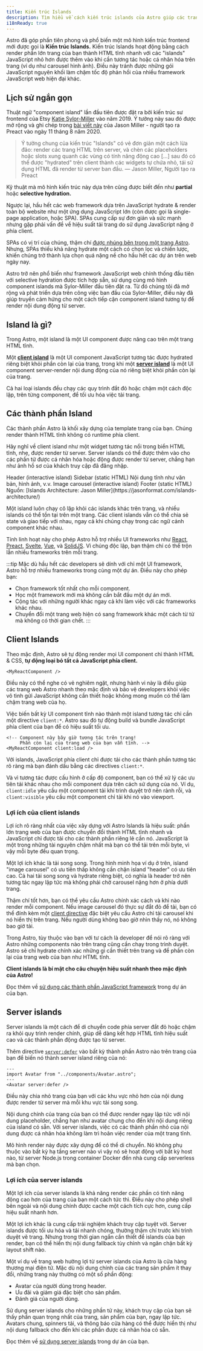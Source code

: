 ```yaml
---
title: Kiến trúc Islands
description: Tìm hiểu về cách kiến trúc islands của Astro giúp các trang web hoạt động nhanh chóng.
i18nReady: true
---
```



Astro đã góp phần tiên phong và phổ biến một mô hình kiến trúc frontend mới được gọi là **Kiến trúc Islands.** Kiến trúc Islands hoạt động bằng cách render phần lớn trang của bạn thành HTML tĩnh nhanh với các "islands" JavaScript nhỏ hơn được thêm vào khi cần tương tác hoặc cá nhân hóa trên trang (ví dụ như carousel hình ảnh). Điều này tránh được những gói JavaScript nguyên khối làm chậm tốc độ phản hồi của nhiều framework JavaScript web hiện đại khác.

## Lịch sử ngắn gọn

Thuật ngữ "component island" lần đầu tiên được đặt ra bởi kiến trúc sư frontend của Etsy [Katie Sylor-Miller](https://sylormiller.com/) vào năm 2019. Ý tưởng này sau đó được mở rộng và ghi chép trong [bài viết này](https://jasonformat.com/islands-architecture/) của Jason Miller - người tạo ra Preact vào ngày 11 tháng 8 năm 2020.

> Ý tưởng chung của kiến trúc "Islands" có vẻ đơn giản một cách lừa đảo: render các trang HTML trên server, và chèn các placeholders hoặc slots xung quanh các vùng có tính năng động cao [...] sau đó có thể được "hydrated" trên client thành các widgets tự chứa nhỏ, tái sử dụng HTML đã render từ server ban đầu.
> — Jason Miller, Người tạo ra Preact

Kỹ thuật mà mô hình kiến trúc này dựa trên cũng được biết đến như **partial** hoặc **selective hydration.**

Ngược lại, hầu hết các web framework dựa trên JavaScript hydrate & render toàn bộ website như một ứng dụng JavaScript lớn (còn được gọi là single-page application, hoặc SPA). SPAs cung cấp sự đơn giản và sức mạnh nhưng gặp phải vấn đề về hiệu suất tải trang do sử dụng JavaScript nặng ở phía client.

SPAs có vị trí của chúng, thậm chí [được nhúng bên trong một trang Astro](/en/guides/migrate-to-astro/from-create-react-app/). Nhưng, SPAs thiếu khả năng hydrate một cách có chọn lọc và chiến lược, khiến chúng trở thành lựa chọn quá nặng nề cho hầu hết các dự án trên web ngày nay.

Astro trở nên phổ biến như framework JavaScript web chính thống đầu tiên với selective hydration được tích hợp sẵn, sử dụng cùng mô hình component islands mà Sylor-Miller đầu tiên đặt ra. Từ đó chúng tôi đã mở rộng và phát triển dựa trên công việc ban đầu của Sylor-Miller, điều này đã giúp truyền cảm hứng cho một cách tiếp cận component island tương tự để render nội dung động từ server.

## Island là gì?

Trong Astro, một island là một UI component được nâng cao trên một trang HTML tĩnh.

Một [**client island**](#client-islands) là một UI component JavaScript tương tác được hydrated riêng biệt khỏi phần còn lại của trang, trong khi một [**server island**](#server-islands) là một UI component server-render nội dung động của nó riêng biệt khỏi phần còn lại của trang.

Cả hai loại islands đều chạy các quy trình đắt đỏ hoặc chậm một cách độc lập, trên từng component, để tối ưu hóa việc tải trang.

## Các thành phần Island

Các thành phần Astro là khối xây dựng của template trang của bạn. Chúng render thành HTML tĩnh không có runtime phía client.

Hãy nghĩ về client island như một widget tương tác nổi trong biển HTML tĩnh, nhẹ, được render từ server. Server islands có thể được thêm vào cho các phần tử được cá nhân hóa hoặc động được render từ server, chẳng hạn như ảnh hồ sơ của khách truy cập đã đăng nhập.

<IslandsDiagram>
  <Fragment slot="headerApp">Header (interactive island)</Fragment>
  <Fragment slot="sidebarApp">Sidebar (static HTML)</Fragment>
  <Fragment slot="main">
    Nội dung tĩnh như văn bản, hình ảnh, v.v.
  </Fragment>
  <Fragment slot="carouselApp">Image carousel (interactive island)</Fragment>
  <Fragment slot="footer">Footer (static HTML)</Fragment>
  <Fragment slot="source">Nguồn: [Islands Architecture: Jason Miller](https://jasonformat.com/islands-architecture/)</Fragment>
</IslandsDiagram>

Một island luôn chạy cô lập khỏi các islands khác trên trang, và nhiều islands có thể tồn tại trên một trang. Các client islands vẫn có thể chia sẻ state và giao tiếp với nhau, ngay cả khi chúng chạy trong các ngữ cảnh component khác nhau.

Tính linh hoạt này cho phép Astro hỗ trợ nhiều UI frameworks như [React](https://react.dev/), [Preact](https://preactjs.com/), [Svelte](https://svelte.dev/), [Vue](https://vuejs.org/), và [SolidJS](https://www.solidjs.com/). Vì chúng độc lập, bạn thậm chí có thể trộn lẫn nhiều frameworks trên mỗi trang.

:::tip
Mặc dù hầu hết các developers sẽ dính với chỉ một UI framework, Astro hỗ trợ nhiều frameworks trong cùng một dự án. Điều này cho phép bạn:

- Chọn framework tốt nhất cho mỗi component.
- Học một framework mới mà không cần bắt đầu một dự án mới.
- Cộng tác với những người khác ngay cả khi làm việc với các frameworks khác nhau.
- Chuyển đổi một trang web hiện có sang framework khác một cách từ từ mà không có thời gian chết.
:::

## Client Islands

Theo mặc định, Astro sẽ tự động render mọi UI component chỉ thành HTML & CSS, **tự động loại bỏ tất cả JavaScript phía client.**

```astro title="src/pages/index.astro"
<MyReactComponent />
```

Điều này có thể nghe có vẻ nghiêm ngặt, nhưng hành vi này là điều giúp các trang web Astro nhanh theo mặc định và bảo vệ developers khỏi việc vô tình gửi JavaScript không cần thiết hoặc không mong muốn có thể làm chậm trang web của họ.

Việc biến bất kỳ UI component tĩnh nào thành một island tương tác chỉ cần một directive `client:*`. Astro sau đó tự động build và bundle JavaScript phía client của bạn để có hiệu suất tối ưu.

```astro title="src/pages/index.astro" ins="client:load"
<!-- Component này bây giờ tương tác trên trang! 
     Phần còn lại của trang web của bạn vẫn tĩnh. -->
<MyReactComponent client:load />
```

Với islands, JavaScript phía client chỉ được tải cho các thành phần tương tác rõ ràng mà bạn đánh dấu bằng các directives `client:*`.

Và vì tương tác được cấu hình ở cấp độ component, bạn có thể xử lý các ưu tiên tải khác nhau cho mỗi component dựa trên cách sử dụng của nó. Ví dụ, `client:idle` yêu cầu một component tải khi trình duyệt trở nên rảnh rỗi, và `client:visible` yêu cầu một component chỉ tải khi nó vào viewport.

<h3>Lợi ích của client islands</h3>

Lợi ích rõ ràng nhất của việc xây dựng với Astro Islands là hiệu suất: phần lớn trang web của bạn được chuyển đổi thành HTML tĩnh nhanh và JavaScript chỉ được tải cho các thành phần riêng lẻ cần nó. JavaScript là một trong những tài nguyên chậm nhất mà bạn có thể tải trên mỗi byte, vì vậy mỗi byte đều quan trọng.

Một lợi ích khác là tải song song. Trong hình minh họa ví dụ ở trên, island "image carousel" có ưu tiên thấp không cần chặn island "header" có ưu tiên cao. Cả hai tải song song và hydrate riêng biệt, có nghĩa là header trở nên tương tác ngay lập tức mà không phải chờ carousel nặng hơn ở phía dưới trang.

Thậm chí tốt hơn, bạn có thể yêu cầu Astro chính xác cách và khi nào render mỗi component. Nếu image carousel đó thực sự đắt đỏ để tải, bạn có thể đính kèm một [client directive](/en/reference/directives-reference/#client-directives) đặc biệt yêu cầu Astro chỉ tải carousel khi nó hiển thị trên trang. Nếu người dùng không bao giờ nhìn thấy nó, nó không bao giờ tải.

Trong Astro, tùy thuộc vào bạn với tư cách là developer để nói rõ ràng với Astro những components nào trên trang cũng cần chạy trong trình duyệt. Astro sẽ chỉ hydrate chính xác những gì cần thiết trên trang và để phần còn lại của trang web của bạn như HTML tĩnh.

**Client islands là bí mật cho câu chuyện hiệu suất nhanh theo mặc định của Astro!**

<ReadMore>Đọc thêm về [sử dụng các thành phần JavaScript framework](/en/guides/framework-components/) trong dự án của bạn.</ReadMore>

## Server islands

Server islands là một cách để di chuyển code phía server đắt đỏ hoặc chậm ra khỏi quy trình render chính, giúp dễ dàng kết hợp HTML tĩnh hiệu suất cao và các thành phần động được tạo từ server.

Thêm directive [`server:defer`](/en/reference/directives-reference/#server-directives) vào bất kỳ thành phần Astro nào trên trang của bạn để biến nó thành server island riêng của nó:

```astro title="src/pages/index.astro" "server:defer"
---
import Avatar from "../components/Avatar.astro";
---
<Avatar server:defer />
```

Điều này chia nhỏ trang của bạn với các khu vực nhỏ hơn của nội dung được render từ server mà mỗi khu vực tải song song.

Nội dung chính của trang của bạn có thể được render ngay lập tức với nội dung placeholder, chẳng hạn như avatar chung cho đến khi nội dung riêng của island có sẵn. Với server islands, việc có các thành phần nhỏ của nội dung được cá nhân hóa không làm trì hoãn việc render của một trang tĩnh.

Mô hình render này được xây dựng để có thể di chuyển. Nó không phụ thuộc vào bất kỳ hạ tầng server nào vì vậy nó sẽ hoạt động với bất kỳ host nào, từ server Node.js trong container Docker đến nhà cung cấp serverless mà bạn chọn.

<h3>Lợi ích của server islands</h3>

Một lợi ích của server islands là khả năng render các phần có tính năng động cao hơn của trang của bạn một cách tức thì. Điều này cho phép shell bên ngoài và nội dung chính được cache một cách tích cực hơn, cung cấp hiệu suất nhanh hơn.

Một lợi ích khác là cung cấp trải nghiệm khách truy cập tuyệt vời. Server islands được tối ưu hóa và tải nhanh chóng, thường thậm chí trước khi trình duyệt vẽ trang. Nhưng trong thời gian ngắn cần thiết để islands của bạn render, bạn có thể hiển thị nội dung fallback tùy chỉnh và ngăn chặn bất kỳ layout shift nào.

Một ví dụ về trang web hưởng lợi từ server islands của Astro là cửa hàng thương mại điện tử. Mặc dù nội dung chính của các trang sản phẩm ít thay đổi, những trang này thường có một số phần động:

- Avatar của người dùng trong header.
- Ưu đãi và giảm giá đặc biệt cho sản phẩm.
- Đánh giá của người dùng.

Sử dụng server islands cho những phần tử này, khách truy cập của bạn sẽ thấy phần quan trọng nhất của trang, sản phẩm của bạn, ngay lập tức. Avatars chung, spinners tải, và thông báo cửa hàng có thể được hiển thị như nội dung fallback cho đến khi các phần được cá nhân hóa có sẵn.

<ReadMore>Đọc thêm về [sử dụng server islands](/en/guides/server-islands/) trong dự án của bạn.</ReadMore>